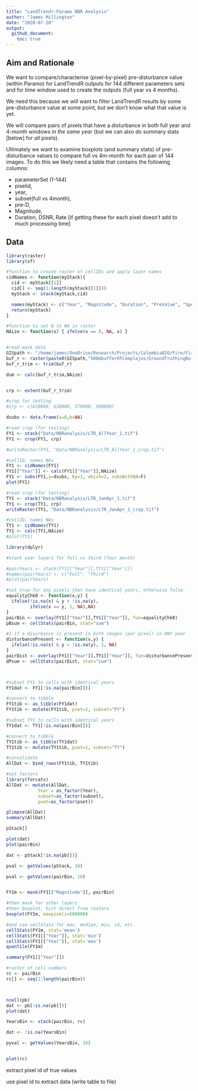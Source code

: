 ```yaml
---
title: "LandTrendr-Paramo NBR Analysis"
author: "James Millington"
date: "2020-07-28"
output: 
  github_document:
    toc: true
---
```


## Aim and Rationale
We want to compare/characterise (pixel-by-pixel) pre-disturbance value (within Paramo) for LandTrendR outputs for 144 different parameters sets and for time window used to create the outputs (full year vs 4 months).

We need this because we will want to filter LandTrendR results by some pre-disturbance value at some point, but we don't know what that value is yet.

We will compare pairs of pixels that have a disturbance in both full year and 4-month windows _in the same year_ (but we can also do summary stats [below] for _all_ pixels).

Ultimately we want to examine boxplots (and summary stats) of pre-disturbance values to compare full vs 4m-month for each pair of 144 images. To do this we likely need a table that contains the following columns:

* parameterSet (1-144)
* pixelid,
* year,
* subset(full vs 4month),
* pre-D,
* Magnitude,
* Duration, DSNR, Rate [if getting these for each pixel doesn't add to much processing time]


## Data 

```r
library(raster)
library(sf)

#function to create raster of cellIDs and apply layer names
cidNames <- function(myStack){
  cid <- myStack[[1]]
  cid[] <- seq(1:length(myStack[[1]]))
  myStack <- stack(myStack,cid)

  names(myStack) <- c("Year", "Magnitude", "Duration", "PreValue", "SpecChg", "DSNR","cellID")
  return(myStack)
}

#function to set 0 to NA in raster
NAize <- function(x) { ifelse(x == 0, NA, x) }


#read mask data 
GISpath <- "/home/james/OneDrive/Research/Projects/ColombiaBIO/Fire/Fire GIS Files/" #linux
buf_r <- raster(paste0(GISpath,"500mbufferOfComplejos/GroundTruthingBuffer500m_mask.tif"))
buf_r_trim <- trim(buf_r)

dum <- calc(buf_r_trim,NAize)


crp <- extent(buf_r_trim)

#crop for testing
#crp <- c(620000, 630000, 570000, 580000)

dsubs <- data.frame(a=0,b=NA)

#read crop (for testing)
FY1 <- stack("Data/NBRanalysis/LTR_AllYear_1.tif")
FY1 <- crop(FY1, crp)

#writeRaster(FY1, "Data/NBRanalysis/LTR_AllYear_1_crop.tif")

#cellID, names NAs
FY1 <- cidNames(FY1)
FY1[["Year"]] <- calc(FY1[["Year"]],NAize)
FY1 <- subs(FY1,y=dsubs, by=1, which=2, subsWithNA=F)
plot(FY1)

#read crop (for testing)
TY1 <- stack("Data/NBRanalysis/LTR_JanApr_1.tif")
TY1 <- crop(TY1, crp)
writeRaster(TY1, "Data/NBRanalysis/LTR_JanApr_1_crop.tif")

#cellID, names NAs
TY1 <- cidNames(TY1)
TY1 <- calc(TY1,NAize)
#plot(TY1)

```


```r


library(dplyr)

#stack year layers for full vs third (four month) 

#pairYears <- stack(FY1[["Year"]],TY1[["Year"]])
#names(pairYears) <- c("Full", "Third")
#plot(pairYears)

#set true for any pixels that have identical years, otherwise false. 
equalityChk0 <- function(x,y) { 
  ifelse(!is.na(x) & y > !is.na(y), 
         ifelse(x == y, 1, NA),NA)
}
pairBin <- overlay(FY1[["Year"]],TY1[["Year"]], fun=equalityChk0)
pBsum <- cellStats(pairBin, stat="sum") 

#1 if a disurbance is present in both images (per pixel) in ANY year
disturbancePresent <- function(x,y) { 
  ifelse(!is.na(x) & y > !is.na(y), 1, NA)
}
pairDist <- overlay(FY1[["Year"]],TY1[["Year"]], fun=disturbancePresent)
dPsum <- cellStats(pairDist, stat="sum") 



#subset FY1 to cells with identical years
FY1dat <- FY1[!is.na(pairBin[])]

#convert to tibble
FY1tib <- as_tibble(FY1dat)
FY1tib <- mutate(FY1tib, pset=1, subset="FY") 

#subset TY1 to cells with identical years
TY1dat <- TY1[!is.na(pairBin[])]

#convert to tibble
TY1tib <- as_tibble(TY1dat)
TY1tib <- mutate(TY1tib, pset=1, subset="TY") 

#consolidate
AllDat <- bind_rows(FY1tib, TY1tib)

#set factors
library(forcats)
AllDat <- mutate(AllDat, 
            Year = as_factor(Year), 
            subset=as_factor(subset),
            pset=as_factor(pset))

glimpse(AllDat)
summary(AllDat)
```

```r
pStack[]

plot(dat)
plot(pairBin)

dat <- pStack[!is.na(pb[])]

pval <- getValues(pStack, 10)

pval <- getValues(pairBin, 10)


FY1m <- mask(FY1[["Magnitude"]], pairBin)

#then mask for other layers
#then boxplot, hist direct from rasters
boxplot(FY1m, maxpixels=500000)

#and use cellStats for max, median, min, sd, etc. 
cellStats(FY1m, stat='mean')
cellStats(FY1[["Year"]], stat='min')
cellStats(FY1[["Year"]], stat='max')
quantile(FY1m)

summary(FY1[["Year"]])

#raster of cell numbers
rc <- pairBin
rc[] <- seq(1:length(pairBin))



ncell(pb)
dat <- pb[!is.na(pb[])]
plot(dat)

YearsBin <- stack(pairBin, rc)

dat <- !is.na(YearsBin)

pyval <- getValues(YearsBin, 10) 


plot(rc)


```





extract pixel id of true values

use pixel id to extract data (write table to file)
